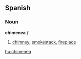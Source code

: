 ==Spanish==
===Noun===
'''chimenea''' ''f''

# [[chimney]], [[smokestack]], [[fireplace]]

[[hu:chimenea]]